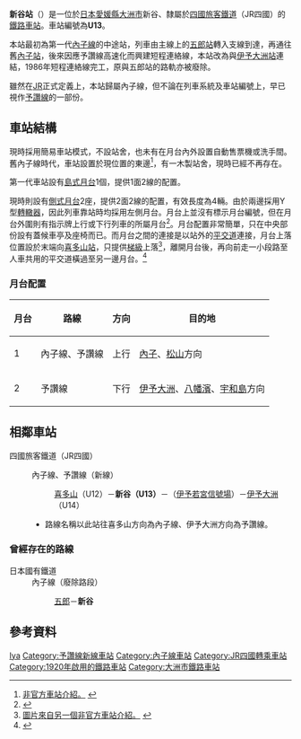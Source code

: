 {{about|位於[[日本|日本]][[愛媛縣|愛媛縣]]的[[JR四國|JR四國]]車站|同名車站|新谷站}}
{{noteTA
|1=zh-tw:新谷車站; zh-cn:新谷站; zh-hk:新谷站;
}}
{{日本車站資訊
|公司色     = #1cadca
|文字色     =
|站名       = 新谷站
|圖片       = 
|pxl        =
|圖片說明   = 
|日文原名   = 新谷
|平假名     = にいや
|羅馬拼音   = Niiya
|前一站     = U12 [[喜多山站_(愛媛縣)|喜多山]]
|後一站     = [[伊予大洲站|伊予大洲]] U14
|前一站距離 = 1.2
|後一站距離 = 5.9
|電報略號   = ニヤ
|車站編號   = {{車站編號c|#fbaf18|U13}}
|所屬公司   = [[四國旅客鐵道|四國旅客鐵道]]（JR四國）
|所屬路線   = {{Color|#fbaf18|■}}[[內子線|內子線]]
|距離       = 0.0公里（起點站：新谷）<br>28.8公里（起點站：[[向井原站|向井原]]）<br>237.3
|起站       = [[高松站_(香川縣)|高松]]
|所在地     = [[愛媛縣|愛媛縣]][[大洲市|大洲市]]新谷
|車站構造   = [[地面車站|地面車站]]
|月台配置   = 2面2線
|啟用年月日 = 1920年5月1日
|廢止年月日 =
|上下車人次 = 
|統計年度   = 
|備註       = 簡易委託站
}}

'''新谷站'''（{{jpn|j=新谷駅|hg=にいやえき|rm=Niiya eki|f=y}}）是一位於[[日本|日本]][[愛媛縣|愛媛縣]][[大洲市|大洲市]]新谷、隸屬於[[四國旅客鐵道|四國旅客鐵道]]（JR四國）的[[鐵路車站|鐵路車站]]。車站編號為'''U13'''。

本站最初為第一代[[內子線|內子線]]的中途站，列車由主線上的[[五郎站|五郎站]]轉入支線到達，再通往舊[[內子站|內子站]]，後來因應予讚線高速化而興建短程連絡線，本站改為與[[伊予大洲站|伊予大洲站]]連結，1986年短程連絡線完工，原與五郎站的路軌亦被廢除。

雖然在[[JR|JR]]正式定義上，本站歸屬內子線，但不論在列車系統及車站編號上，早已視作[[予讚線|予讚線]]的一部份。

==車站結構==
現時採用簡易車站模式，不設站舍，也未有在月台內外設置自動售票機或洗手間。舊內子線時代，車站設置於現位置的東邊<ref>[http://www.shikoku.org.uk/JR/LINE/yosan/st-niiya.htm 非官方車站介紹。] {{webarchive|url=https://web.archive.org/web/20140911173152/http://www.shikoku.org.uk/JR/LINE/yosan/st-niiya.htm |date=2014-09-11 }}</ref>，有一木製站舍，現時已經不再存在。

第一代車站設有[[島式月台|島式月台]]1個，提供1面2線的配置。

現時則設有[[側式月台|側式月台]]2座，提供2面2線的配置，有效長度為4輛。由於兩邊採用Y型[[轉轍器|轉轍器]]，因此列車靠站時均採用左側月台。月台上並沒有標示月台編號，但在月台外圍則有指示牌上行或下行列車的所屬月台<ref>{{Cite web |url=http://stationmaster.cocolog-nifty.com/photos/uncategorized/2013/05/05/img_1328.jpg |title=圖片來自非官方車站介紹。 |accessdate=2014-09-11 |archive-date=2014-09-11 |archive-url=https://web.archive.org/web/20140911194057/http://stationmaster.cocolog-nifty.com/photos/uncategorized/2013/05/05/img_1328.jpg |dead-url=no }}</ref>。月台配置非常簡單，只在中央部份設有蓋候車亭及座椅而已。而月台之間的連接是以站外的[[平交道|平交道]]連接，月台上落位置設於末端向[[喜多山站_(愛媛縣)|喜多山站]]，只提供[[梯級|梯級]]上落<ref>[http://www.shikoku.org.uk/JR/LINE/yosan/ST-NIIYA_h2.jpg 圖片來自另一個非官方車站介紹。] {{webarchive|url=https://web.archive.org/web/20140911174635/http://www.shikoku.org.uk/JR/LINE/yosan/ST-NIIYA_h2.jpg |date=2014-09-11 }}</ref>，離開月台後，再向前走一小段路至人車共用的平交道橫過至另一邊月台。<ref>{{Cite web |url=http://stationmaster.cocolog-nifty.com/photos/uncategorized/2013/05/05/img_1329.jpg |title=圖片來自非官方車站介紹。 |accessdate=2014-09-11 |archive-date=2014-09-11 |archive-url=https://web.archive.org/web/20140911195622/http://stationmaster.cocolog-nifty.com/photos/uncategorized/2013/05/05/img_1329.jpg |dead-url=no }}</ref>

===月台配置===
{| rules="rows" class="wikitable"
!月台<!-- 事業者側による呼称 --->!!路線!!方向!!目的地
|-
! 1
| {{color|#fbaf18|■}}內子線、予讚線
| style="text-align:center" | 上行
| [[內子站|內子]]、[[松山站_(愛媛縣)|松山]]方向
|-
! 2
| {{color|#fbaf18|■}}予讚線
| style="text-align:center" | 下行
| [[伊予大洲站|伊予大洲]]、[[八幡濱站|八幡濱]]、[[宇和島站|宇和島]]方向
|}

==相鄰車站==
; 四國旅客鐵道（JR四國）
: {{Color|#fbaf18|■}}內子線、予讚線（新線）
:: [[喜多山站_(愛媛縣)|喜多山]]（U12）－'''新谷（U13）'''－（[[伊予若宮信號場|伊予若宮信號場]]）－[[伊予大洲站|伊予大洲]]（U14） 
:* 路線名稱以此站往喜多山方向為內子線、伊予大洲方向為予讚線。

=== 曾經存在的路線 ===
; 日本國有鐵道
: 內子線（廢除路段）
:: [[五郎站|五郎]]－'''新谷'''

==參考資料==
{{reflist}}

{{commonscat|Niiya Station (Ehime)}}

{{予讚線、內子線}}
{{內子線舊線}}

{{DEFAULTSORT:Niiya}}
[[Category:日本鐵路車站_Ni|Iya]]
[[Category:予讚線新線車站|Category:予讚線新線車站]]
[[Category:內子線車站|Category:內子線車站]]
[[Category:JR四國轉乘車站|Category:JR四國轉乘車站]]
[[Category:1920年啟用的鐵路車站|Category:1920年啟用的鐵路車站]]
[[Category:大洲市鐵路車站|Category:大洲市鐵路車站]]
